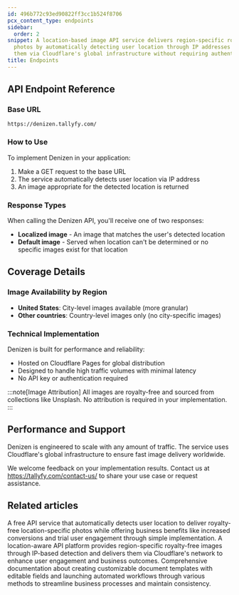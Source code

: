 ```yaml
---
id: 496b772c93ed90822ff3cc1b524f8706
pcx_content_type: endpoints
sidebar:
  order: 2
snippet: A location-based image API service delivers region-specific royalty-free
  photos by automatically detecting user location through IP addresses and serves
  them via Cloudflare's global infrastructure without requiring authentication.
title: Endpoints
---
```


## API Endpoint Reference

### Base URL

```
https://denizen.tallyfy.com/
```

### How to Use

To implement Denizen in your application:

1. Make a GET request to the base URL
2. The service automatically detects user location via IP address
3. An image appropriate for the detected location is returned

### Response Types

When calling the Denizen API, you'll receive one of two responses:

* **Localized image** - An image that matches the user's detected location
* **Default image** - Served when location can't be determined or no specific images exist for that location

## Coverage Details

### Image Availability by Region

* **United States**: City-level images available (more granular)
* **Other countries**: Country-level images only (no city-specific images)

### Technical Implementation

Denizen is built for performance and reliability:

* Hosted on Cloudflare Pages for global distribution
* Designed to handle high traffic volumes with minimal latency
* No API key or authentication required

:::note[Image Attribution]
All images are royalty-free and sourced from collections like Unsplash. No attribution is required in your implementation.
:::

## Performance and Support

Denizen is engineered to scale with any amount of traffic. The service uses Cloudflare's global infrastructure to ensure fast image delivery worldwide.

We welcome feedback on your implementation results. Contact us at https://tallyfy.com/contact-us/ to share your use case or request assistance.


## Related articles
<CardGrid>
<LinkTitleCard header="<b>Overview</b>" href="/products/denizen/" > A free API service that automatically detects user location to deliver royalty-free location-specific photos while offering business benefits like increased conversions and trial user engagement through simple implementation. </LinkTitleCard>
<LinkTitleCard header="<b>Denizen > Launch and use document templates</b>" href="/products/denizen/test/" > A location-aware API platform provides region-specific royalty-free images through IP-based detection and delivers them via Cloudflare's network to enhance user engagement and business outcomes. </LinkTitleCard>
<LinkTitleCard header="<b>Denizen > Launch and use document templates</b>" href="/products/denizen/test/" > Comprehensive documentation about creating customizable document templates with editable fields and launching automated workflows through various methods to streamline business processes and maintain consistency. </LinkTitleCard>
</CardGrid>